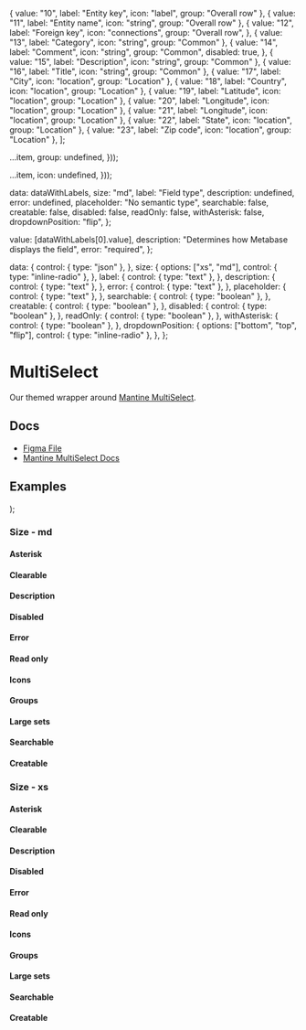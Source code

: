 
  { value: "10", label: "Entity key", icon: "label", group: "Overall row" },
  { value: "11", label: "Entity name", icon: "string", group: "Overall row" },
  {
    value: "12",
    label: "Foreign key",
    icon: "connections",
    group: "Overall row",
  },
  { value: "13", label: "Category", icon: "string", group: "Common" },
  {
    value: "14",
    label: "Comment",
    icon: "string",
    group: "Common",
    disabled: true,
  },
  { value: "15", label: "Description", icon: "string", group: "Common" },
  { value: "16", label: "Title", icon: "string", group: "Common" },
  { value: "17", label: "City", icon: "location", group: "Location" },
  { value: "18", label: "Country", icon: "location", group: "Location" },
  { value: "19", label: "Latitude", icon: "location", group: "Location" },
  { value: "20", label: "Longitude", icon: "location", group: "Location" },
  { value: "21", label: "Longitude", icon: "location", group: "Location" },
  { value: "22", label: "State", icon: "location", group: "Location" },
  { value: "23", label: "Zip code", icon: "location", group: "Location" },
];


  ...item,
  group: undefined,
}));

  ...item,
  icon: undefined,
}));

  data: dataWithLabels,
  size: "md",
  label: "Field type",
  description: undefined,
  error: undefined,
  placeholder: "No semantic type",
  searchable: false,
  creatable: false,
  disabled: false,
  readOnly: false,
  withAsterisk: false,
  dropdownPosition: "flip",
};

  value: [dataWithLabels[0].value],
  description: "Determines how Metabase displays the field",
  error: "required",
};

  data: {
    control: { type: "json" },
  },
  size: {
    options: ["xs", "md"],
    control: { type: "inline-radio" },
  },
  label: {
    control: { type: "text" },
  },
  description: {
    control: { type: "text" },
  },
  error: {
    control: { type: "text" },
  },
  placeholder: {
    control: { type: "text" },
  },
  searchable: {
    control: { type: "boolean" },
  },
  creatable: {
    control: { type: "boolean" },
  },
  disabled: {
    control: { type: "boolean" },
  },
  readOnly: {
    control: { type: "boolean" },
  },
  withAsterisk: {
    control: { type: "boolean" },
  },
  dropdownPosition: {
    options: ["bottom", "top", "flip"],
    control: { type: "inline-radio" },
  },
};

<Meta of={MultiSelectStories} />

# MultiSelect

Our themed wrapper around [Mantine MultiSelect](https://v6.mantine.dev/core/multi-select/).

## Docs

*   [Figma File](https://www.figma.com/file/21uCY0czmCfb6QBjRce0I8/Input-%2F-MultiSelect?type=design\&node-id=1-96\&mode=design\&t=Mk8RP6HsneuWzHtr-0)
*   [Mantine MultiSelect Docs](https://v6.mantine.dev/core/multiselect/)

## Examples


  <Stack>
    <MultiSelect {...args} />
    <MultiSelect {...args} variant="unstyled" />
  </Stack>
);


<Canvas>
  <Story of={MultiSelectStories.Default_} />
</Canvas>

### Size - md


<Canvas>
  <Story of={MultiSelectStories.EmptyMd_} />
</Canvas>

#### Asterisk


<Canvas>
  <Story of={MultiSelectStories.AsteriskMd_} />
</Canvas>

#### Clearable


<Canvas>
  <Story of={MultiSelectStories.ClearableMd_} />
</Canvas>

#### Description


<Canvas>
  <Story of={MultiSelectStories.DescriptionMd_} />
</Canvas>

#### Disabled


<Canvas>
  <Story of={MultiSelectStories.DisabledMd_} />
</Canvas>

#### Error


<Canvas>
  <Story of={MultiSelectStories.ErrorMd_} />
</Canvas>

#### Read only


<Canvas>
  <Story of={MultiSelectStories.ReadOnlyMd_} />
</Canvas>

#### Icons


<Canvas>
  <Story of={MultiSelectStories.IconsMd_} />
</Canvas>

#### Groups


<Canvas>
  <Story of={MultiSelectStories.GroupsMd_} />
</Canvas>

#### Large sets


<Canvas>
  <Story of={MultiSelectStories.LargeSetsMd_} />
</Canvas>

#### Searchable


<Canvas>
  <Story of={MultiSelectStories.SearchableMd_} />
</Canvas>

#### Creatable


<Canvas>
  <Story of={MultiSelectStories.CreatableMd_} />
</Canvas>

### Size - xs


<Canvas>
  <Story of={MultiSelectStories.EmptyXs_} />
</Canvas>

#### Asterisk


<Canvas>
  <Story of={MultiSelectStories.AsteriskXs_} />
</Canvas>

#### Clearable


<Canvas>
  <Story of={MultiSelectStories.ClearableXs_} />
</Canvas>

#### Description


<Canvas>
  <Story of={MultiSelectStories.DescriptionXs_} />
</Canvas>

#### Disabled


<Canvas>
  <Story of={MultiSelectStories.DisabledXs_} />
</Canvas>

#### Error


<Canvas>
  <Story of={MultiSelectStories.ErrorXs_} />
</Canvas>

#### Read only


<Canvas>
  <Story of={MultiSelectStories.ReadOnlyXs_} />
</Canvas>

#### Icons


<Canvas>
  <Story of={MultiSelectStories.IconsXs_} />
</Canvas>

#### Groups


<Canvas>
  <Story of={MultiSelectStories.GroupsXs_} />
</Canvas>

#### Large sets


<Canvas>
  <Story of={MultiSelectStories.LargeSetsXs_} />
</Canvas>

#### Searchable


<Canvas>
  <Story of={MultiSelectStories.SearchableXs_} />
</Canvas>

#### Creatable


<Canvas>
  <Story of={MultiSelectStories.CreatableXs_} />
</Canvas>
